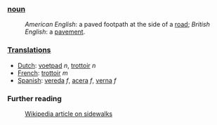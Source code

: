 ===[[noun]]===
:''American English'': a paved footpath at the side of a [[road]]; ''British English'': a [[pavement]].

===[[Translation]]s===
*[[Dutch]]: [[voetpad]] ''n'', [[trottoir]] ''n''
*[[French]]: [[trottoir]] ''m''
*[[Spanish]]: [[vereda]] ''f'', [[acera]] ''f'', [[verna]] ''f''

===Further reading===
:[[w:sidewalk|Wikipedia article on sidewalks]]